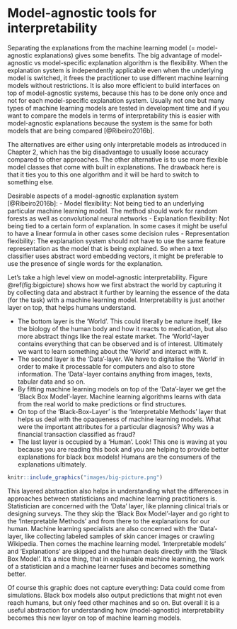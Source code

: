 # Model-agnostic tools for interpretability {#agnostic}
Separating the explanations from the machine learning model (= model-agnostic explanations) gives some benefits.
The big advantage of model-agnostic vs model-specific explanation algorithm is the flexibility. When the explanation system is independently applicable even when the underlying model is switched, it frees the practitioner to use different machine learning models without restrictions. It is also more efficient to build interfaces on top of model-agnostic systems, because  this has to be done only once and not for each model-specific explanation system. Usually not one but many types of machine learning models are tested in development time and if you want to compare the models in terms of interpretability this is easier with model-agnostic explanations because the system is the same for both models that are being compared [@Ribeiro2016b].

The alternatives are either using only interpretable models as introduced in Chapter 2, which has the big disadvantage to usually loose accuracy compared to other approaches. The other alternative is to use more flexible model classes that come with built in explanations. The drawback here is that it ties you to this one algorithm and it will be hard to switch to something else.

Desirable aspects of a model-agnostic explanation system [@Ribeiro2016b]:
- Model flexibility: Not being tied to an underlying particular machine learning model. The method should work for random forests as well as convolutional neural networks
- Explanation flexibility: Not being tied to a certain form of explanation. In some cases it might be useful to have a linear formula in other cases some decision rules
- Representation flexibility: The explanation system should not have to use the same feature representation as the model that is being explained. So when a text classifier uses abstract word embedding vectors, it might be preferable to use the presence of single words for the explanation.


\textbf{The bigger picture}

Let's take a high level view on model-agnostic interpretability. Figure \@ref(fig:bigpicture) shows how we first abstract the world by capturing it by collecting data and abstract it further by learning the essence of the data (for the task) with a machine learning model. Interpretability is just another layer on top, that helps humans understand.

- The bottom layer is the 'World'. This could literally be nature itself, like the biology of the human body and how it reacts to medication, but also more abstract things like the real estate market. The 'World'-layer contains everything that can be observed and is of interest. Ultimately we want to learn something about the 'World' and interact with it.
- The second layer is the 'Data'-layer. We have to digitalise the 'World' in order to make it processable for computers and also to store information. The 'Data'-layer contains anything from images, texts, tabular data and so on.
- By fitting machine learning models on top of the 'Data'-layer we get the 'Black Box Model'-layer. Machine learning algorithms learns with data from the real world to make predictions or find structures.
- On top of the 'Black-Box-Layer' is the 'Interpretable Methods' layer that helps us deal with the opaqueness of machine learning models. What were the important attributes for a particular diagnosis? Why was a financial transaction classified as fraud?
- The last layer is occupied by a 'Human'. Look! This one is waving at you because you are reading this book and you are helping to provide better explanations for black box models! Humans are the consumers of the explanations ultimately.

```r
knitr::include_graphics("images/big-picture.png")
```

This layered abstraction also helps in understanding what the differences in approaches between statisticians and machine learning practitioners is. Statistician are concerned with the 'Data' layer, like planning clinical trials or designing surveys. The they skip the 'Black Box Model'-layer and go right to the 'Interpretable Methods' and from there to the explanations for our human. Machine learning specialists are also concerned with the 'Data'-layer, like collecting labeled samples of skin cancer images or crawling Wikipedia. Then comes the machine learning model. 'Interpretable models' and 'Explanations' are skipped and the human deals directly with the 'Black Box Model'. It's a nice thing, that in explainable machine learning, the work of a statistician and a machine learner fuses and becomes something better.

Of course this graphic does not capture everything: Data could come from simulations. Black box models also output predictions that might not even reach humans, but only feed other machines and so on. But overall it is a useful abstraction for understanding how (model-agnostic) interpretability becomes this new layer on top of machine learning models.
